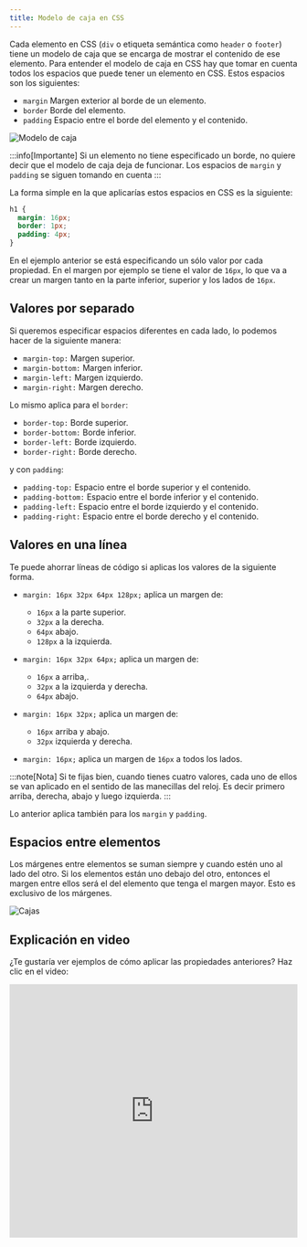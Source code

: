 ```yaml
---
title: Modelo de caja en CSS
---
```


Cada elemento en CSS (`div` o etiqueta semántica como `header` o `footer`) tiene un modelo de caja que se encarga de mostrar el contenido de ese elemento. Para entender el modelo de caja en CSS hay que tomar en cuenta todos los espacios que puede tener un elemento en CSS. Estos espacios son los siguientes:

- `margin` Margen exterior al borde de un elemento.
- `border` Borde del elemento.
- `padding` Espacio entre el borde del elemento y el contenido.

![Modelo de caja](./img/modelo_caja.webp)

:::info[Importante]
Si un elemento no tiene especificado un borde, no quiere decir que el modelo de caja deja de funcionar. Los espacios de `margin` y `padding` se siguen tomando en cuenta
:::

La forma simple en la que aplicarías estos espacios en CSS es la siguiente:

```css
h1 {
  margin: 16px;
  border: 1px;
  padding: 4px;
}
```

En el ejemplo anterior se está especificando un sólo valor por cada propiedad. En el margen por ejemplo se tiene el valor de `16px`, lo que va a crear un margen tanto en la parte inferior, superior y los lados de `16px`.

## Valores por separado

Si queremos especificar espacios diferentes en cada lado, lo podemos hacer de la siguiente manera:

- `margin-top:` Margen superior.
- `margin-bottom:` Margen inferior.
- `margin-left:` Margen izquierdo.
- `margin-right:` Margen derecho.

Lo mismo aplica para el `border`:

- `border-top:` Borde superior.
- `border-bottom:` Borde inferior.
- `border-left:` Borde izquierdo.
- `border-right:` Borde derecho.

y con `padding`:

- `padding-top:` Espacio entre el borde superior y el contenido.
- `padding-bottom:` Espacio entre el borde inferior y el contenido.
- `padding-left:` Espacio entre el borde izquierdo y el contenido.
- `padding-right:` Espacio entre el borde derecho y el contenido.

## Valores en una línea

Te puede ahorrar líneas de código si aplicas los valores de la siguiente forma.

- `margin: 16px 32px 64px 128px;` aplica un margen de:

  - `16px` a la parte superior.
  - `32px` a la derecha.
  - `64px` abajo.
  - `128px` a la izquierda.

- `margin: 16px 32px 64px;` aplica un margen de:

  - `16px` a arriba,.
  - `32px` a la izquierda y derecha.
  - `64px` abajo.

- `margin: 16px 32px;` aplica un margen de:
  - `16px` arriba y abajo.
  - `32px` izquierda y derecha.
- `margin: 16px;` aplica un margen de `16px` a todos los lados.

:::note[Nota]
Si te fijas bien, cuando tienes cuatro valores, cada uno de ellos se van aplicado en el sentido de las manecillas del reloj. Es decir primero arriba, derecha, abajo y luego izquierda.
:::

Lo anterior aplica también para los `margin` y `padding`.

## Espacios entre elementos

Los márgenes entre elementos se suman siempre y cuando estén uno al lado del otro. Si los elementos están uno debajo del otro, entonces el margen entre ellos será el del elemento que tenga el margen mayor. Esto es exclusivo de los márgenes.

![Cajas](./img/cajas.webp)

## Explicación en video

¿Te gustaría ver ejemplos de cómo aplicar las propiedades anteriores? Haz clic en el video:

<iframe width="100%" height="444" src="https://www.youtube.com/embed/c3Ok7uIKwU8?si=ldGIyePH7wol2jgN" title="YouTube video player" frameBorder="0" allow="accelerometer; autoplay; clipboard-write; encrypted-media; gyroscope; picture-in-picture; web-share" referrerPolicy="strict-origin-when-cross-origin" allowFullScreen></iframe>
